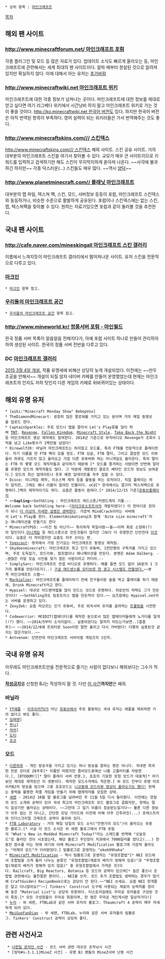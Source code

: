  * 상위 항목 : [[마인크래프트]]
[[목차]]
== 해외 팬 사이트 ==
=== [[http://www.minecraftforum.net/ 마인크래프트 포럼]] ===
각종 플러그인 및 모드 등 많은 자료가 있다. 업데이트 소식도 빠르게 올라오는 등, 마인크래프트에 관련해서는 세계 최대의 팬 사이트이다. 알파 때부터 창설된 것으로 알려져있지만 확실하지 않다. 이에 대해서 아는 유저는 [[추가바람]]

=== [[http://www.minecraftwiki.net 마인크래프트 위키]] ===
마인크래프트에 대한 각종 정보가 넘쳐나는 곳이다. 마인크래프트에 대한 정보를 제대로 얻고 싶다면 여기 리그베다 위키에서 시간낭비 하지 말고 마인크래프트 위키로 가는 것이 좋을 것이다. [[http://ko.minecraftwiki.net 한국어 버전]]도 있다. 하지만 한국어 버전은 아직 번역된 항목이 부족하다. 영어 실력이 되는 위키러들은 가서 번역해주는 것도 좋다.

=== [[http://www.minecraftskins.com/// 스킨덱스]] ===
[[http://www.minecraftskins.com/// 스킨덱스]] 해외 사이트.
스킨 공유 사이트. 거의 대부분의 마인크래프트 스킨을 여기서 찾아볼 수 있다. 규모가 매우 큰 사이트이므로 키워드를 입력하고 검색하기만 해도 스킨이 무지막지하게 쏟아져 나온다. ~~사각에 불과하긴 하지만~~ 각종 덕스러운(...) 스킨들도 매우 많다. ~~역시 [[양덕]]~~

=== [[http://www.planetminecraft.com// 플래닛 마인크래프트]] ===
대부분의 맵 파일, 텍스쳐 팩, 스킨, 모드, 서버정보 등등이 포럼, 마인크래프트 스킨덱스와 동등하거나, 비슷한 수준으로 활발하게 공유된다. 포럼이나 스킨덱스에는 없는 스킨, 맵, 텍스쳐팩을 찾아볼 수 있다. 원하는 자료가있으면 포럼과 같이 둘러볼 것을 추천한다.

== 국내 팬 사이트 ==
=== [[http://cafe.naver.com/mineskingall 마인크래프트 스킨 갤러리]] ===
이름에서 느껴지듯이 마인크래프트 갤러리에서 떨어져나온 사이트. 유저 스킨을 전문적으로 다루고 있다.

=== [[마크인]] ===
 * [[마크인]] 항목 참고.

=== [[우리들의 마인크래프트 공간]] ===
 * [[우리들의 마인크래프트 공간]] 항목 참고.

=== [[http://www.mineworld.kr/ 정품서버 포럼 - 마인월드]] ===
한국 정품 서버 목록이 알음알음 전해지다가, 아예 포럼 사이트 하나로 만들어 관리하자 하여 생성된 사이트. 한국의 정품 서버 전반을 다루고 있다.

=== DC [[마인크래프트 갤러리]] ===
[http://gall.dcinside.com/board/lists/?id=minecraft 2015 3월 4일 개설.] 작품 유명세에 비해선 상당히 늦게 개설되었다. 이전에는 ~~만두조공을 안해서~~ 개설이 되질 않자 네이버 카페를 만들어 운영했었는데 현재는 마인크래프트의 인지도 저하 탓인지 다른 게임의 카페로 뒤바뀌어있는 상태이다.

== 해외 유명 유저 ==
 * [wiki:"Minecraft Monday Show" BebopVox]
 * TheDiamondMinecart: 굉장히 많은 팔로워를 가지고 있는 분이며 거의 매일 동영상을 업로드 한다.
 * CaptainSparklez: 주로 모드나 맵을 깔아서 Let's Play류를 많이 하며 [https://www.youtube.com/watch?v=k2rDbRUDkds TNT], [https://www.youtube.com/watch?v=cPJUBQd-PNM Revenge], [https://www.youtube.com/watch?v=I-sH53vXP2A Fallen Kingdom], [https://www.youtube.com/watch?v=b84Z3IRg3VA Minecraft Style], [https://www.youtube.com/watch?v=Kwwl9jiJ1A4 Take Back the Night]등 마인크래프트 영상 제작에도 참여한다. 2014년 기준으로 뮤직비디오 Revenge가 조회수 1억을 넘고 Like횟수가 1백만을 넘었다!
 * Direwolf20: 바닐라 마인크래프트는 하지않고 모드를, 특히 FTB를 전문적으로 플레이한다. 자기 이름을 딴 FTB 팩이 있을 정도. FTB 싱글, FTB 멀티, 그리고 깔끔한 모드 리뷰들이 하루도 거르지 않고 올라오고 가끔 다른 유투버와 하는 미니게임도 올라온다. 특히 멀티는 FTB 의 몇몇 모드 제작자들과 같이하기 때문에 [* 모드를 즐겨하는 사람이면 단번에 알아볼 유명한 모드의 제작자들도 많다. 그 덕분에 개발중인 클로즈 베타인 모드의 정보도 보여준다.] 모드의 최신 업데이트나 추후 예정 업데이트를 자주 접할 수 있다.  
 * Disco: 미니게임 제작, 리소스팩 제작 등을 활동을 하는 유저이다. 직접 플레이는 하지 않지만, 그래도 꽤나 이름이 알려진 인물이다. oCd[* 한국에서는 깔끄미 텍스쳐팩으로 유명하다.]팩의 제작자이기도 하다. 요즘은 활동이 뜸하다.[* 2014/12/15 기준][http://www.youtube.com/user/FVDisco 유튜브][http://www.ocddisco.com 홈페이지]
 * '''~~Sapling~~'''Sethbling : 마인크래프트 레드스톤/커맨드계의 거물.--Welcome back Sethbling here--([[마이크로소프트]]사의 개발자였다!) 이 한마디로 정의가 되니 [[더 이상의 자세한 설명은 생략한다]]. 가끔씩 MindCrack이라는 서버에서 Let's Play를 한다. ElementAnimation님과 함께 'Bite size minecraft'라는 애니메이션을 만들기도 한다
 * MinecraftPG5: ~~이건 팀 아닌가~~ 특이하게 독일사람~~들~~이며 회로 소형화(?)의 달인이다.[http://www.youtube.com/playlist?list=PL6CA73693DCCD097D 미니게임] 등 레드스톤으로 만든것들이 많지만 그보다 더 유명한건 단언컨대 [http://youtu.be/NjF3_pwj0kg 이것]이다. 요즘은 더 작아졌지만 요즘도 자주 쓰이는 편.
 * [[Yogscast]]: 영국에서 가장 인기있는 마인크래프트 동영상 제작팀.
 * Skydoesminecraft: 마인크래프트 최고 인기 유튜버, 1천만명의 구독자를 가지고 있으며, 주로 도둑잡기, 모드리뷰, 점프맵이나 애니메이션을 만든다. 본명은 Adam Dalberg. --괜찮은 리얼 모습 사진을 찾기 힘든 사람이라고 카더라.--
 * SimplySarc: 마인크래프트 컨셉 비디오로 유명하다. 예를 들면 모드 없이 16분의 1 크기의 블록을 만든다든지(..) [http://youtu.be/2esYAlTEa1g 구글 애드센스를 모티브로 한 광고 시스템도 만들었다.]~~본격 마인크래프트 스팸~~
 * [[Markiplier]]: 마인크래프트를 플레이하기 전에 친구들이랑 술을 먹고 플레이를 하기 때문에, Drunk Minecraft라고 한다.
 * Hypixel: 대규모 어드벤처맵을 많이 만드는 것으로 유명하다. 히로빈의 저택도 그가 만든것이다! ~~Sethbling과도 팀포트리스 맵을 만든적이 있다.~~ 요즈음에는 Hypixel.net라는 서버를 운영하고 있다.
 * ZexyZek: 요즘 떠오르는 인기 유튜버, 주로 외국서버 유저를 골려먹는 [[트롤링]]을 시전한다.
 * Codewarrior: MCEDIT(맵에디터)를 제작한 분으로서 많은 맵메이커들에게 노가다를 덜게(!?) 했다. ~~2014/5부터 소식이없다.. 실종되었다는 말까지 떠도는거보면..[흠좀무]~~ ~~2014/12/6에 트위터로 Soon이란 말만 올리고 다시 가버렸다! 다행히 실종된것 같지는 않은가보다..~~
 * Antvenom: 단연컨대 마인크래프트 서바이벌 게임즈의 1인자.
== 국내 유명 유저 ==
아무래도 마인크래프트만을 전문적으로 즐기는 사람이 없다보니 해외보다는 그수가 적다.

'''[[작성금지]]'''를 신청한 BJ는 작성하지 말 것. 다만 [[띵덕|이 사건]]'''까지만'''은 예외.

=== 바닐라 ===
 * [[YT애플]] - [[아프리카TV]]가 아닌 [[유튜브]]에서 주로 활동하는 국내 유저는 애플을 제외하면 거의 없다고 봐도 좋다.
 * [[잉여맨]]]
 * [[쭈니]]]
 * [[악어(BJ)|악어]]]
 * [[도티]]
 * [[쵸코]]

=== 모드 ===
 * [[http://blog.naver.com/dhtpdud528|다른하루]] - 개인 방송국을 가지고 있기는 하나 방송을 잘하는 편은 아니다. 국내엔 희귀한 전문 모더로 28주후[* 이름만 따왔지만 좀비모드중에선 나름 고퀄러티를 자랑한다.], [BTOOOM!][* 멀티 플레이 서버 전용.], 죠죠의 기묘한 모험 모드가 대표작[* 라기보단 제대로 제작된건 이 셋뿐이다. 제작한 모드수자체도 적은편.] 위 모드 전부다 유명 아프리카BJ의 방송을 탔으며 그중 죠죠모드는 [http://blog.naver.com/dhtpdud528/220093394162|일본 니코동에 모드리뷰 영상이 올라오기도 했다!] 현재는 중력을 활용한 퍼즐 게임을 만들기 위해 맵제작자를 모집한 상태.
 * [[http://digestivo.tistory.com|세렌]] - 2014년 10월 말 블로그를 날려버린 후 11월 5일 다시 돌아왔다. 이전에는 양질의 모드 소개와 공략이 있어 국내 최고의 마인크래프트 모드 블로그로 꼽혔지만, 현재는 멀티 일상기만 올라오는 상태이다. ~~그런데 그 일기 이름이 칭송받는일기다~~ 물론 다른 정보가 아주 없는 건 아니고, 간단한 모딩 가이드와 이전에 비해 아주 간추려진(...) 포레스트리와 인더스크리얼 크래프트 공략이 올라와 있다.
 * [[http://ftblab.tistory.com|FTB Laboratory]] - 거의 매일 당일의 모드 소식("언젠가의 모드")이 올라오는 유용한 블로그.[* 사실 이 모드 소식은 위 세렌 블로그에서 FTB 포럼의 "What's New in Modded Minecraft Today?"라는 스레드를 번역해 "오늘모드"로 올리던 것이 시초였는데, 해당 블로그 주인장이 치과에서 7000달러를 썼다고(...) 한동안 잠수를 타는 탓에 여기와 아래 Minecraft Modification 블로그에 가끔씩 올라오는 "어제의 모드"가 이어받았다.] 팀블로그로 운영자는 "okok99haha"
 * [[http://shapedcrafting.tistory.com|Minecraft Modification]] - 역시 팀블로그로 운영자는 "유형조합법"[* NEI 모드에서 조합법을 크게 둘러 나누는 분류인 "유형조합법(재료의 배치가 정해져 있음)"과 "무형조합법(재료의 배치가 정해져 있지 않음)" 중 유형조합법에서 가져온 것]이다. Railcraft, Big Reactors, Botania 등 모드의 공략이 있으며[* 질은 좋으나 조합법 관련해서는 불친절한 편이다... NEI를 쓰자. 모드 추가 조합법도 생략하는 경우가 많기에 CraftGuide나 RecipeBook으로는 감당이 안 된다.~~"NEI 쓰세요. 요즘 NEI 한개쯤은 달고 다니잖아요?"~~] Tinkers' Constrcut 도구에 사용되는 재료의 능력치를 정리해 놓은 "Material List"는 상당히 유용하다. 티스토리임에도 우마공 유저들로 구성된 것이 특징.[* 모든 구성원들이 우마공 회원이며, 한 명은 우마공 개인게시판 일상작가다!]
 * [[http://yoyo7326.tistory.com|누리]] - 위 세렌, FTBLab과 같은 서버 유저의 블로그. Thaumcraft 4 공략이 매우 자세하게 되어 있다.
 * [[http://minetechmod.tistory.com|MeiGuoFanDian]] - 위 세렌, FTBLab, 누리와 같은 서버 유저들의 팀블로그. Tinkers' Construct 공략이 상당히 좋다.

== 관련 사건사고 ==
  * [[나한일 온라인 사건]] - 모드 서버 관련 대규모 조작낚시 사건
  * [띵덕#s-3.1.1|MineZ 사건] - 유명 BJ 팬들의 MineZ서버 난동 사건
